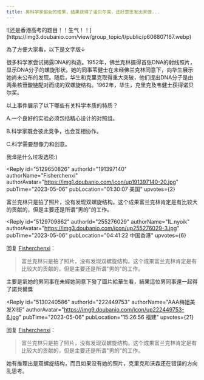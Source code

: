 ```yaml
---
title: 男科学家偷女的成果，结果获得了诺贝尔奖，还好意思发出来做...
---
```



<Forum groupName="别crush了" groupUrl="https://www.douban.com/group/734232/" archivedAt="2025-05-16T14:35:31.277Z">
  <Post
    id="287918017"
    title="男科学家偷女的成果，结果获得了诺贝尔奖，还好意思发出来做..."
    url="https://www.douban.com/group/topic/287918017/?_spm_id=MjU1Mjc2MDI5"
    pubTime="2023-05-07"
    highlightUserId="191397140"
  >
![还是香港高考的题目！！生气！！](https://img3.doubanio.com/view/group_topic/l/public/p606807167.webp)

為了方便大家看，以下是文字版↓

很多科学家尝试揭露DNA的构造。1952年，佛兰克林摄得首张DNA的射线照片，显示DNA分子的螺旋形状。她的同事苇健士在未经佛兰克林同意下，向华生展示她尚未公布的发现。随后，华生和克里克取得重大突破，他们提出DNA分子是由两条核苷酸链配对而成的双螺旋结构。1962年，华生，克里克及韦健士获得诺贝尔奖。

以上事件展示了以下哪些有关科学本质的特质？

A.一个良好的实验必须包括精心设计的对照组。

B.科学家既会彼此竞争，也会互相协作。

C.科学需要想像力和创意。

我:B是什么垃圾选项:)

<Reply
  id="5129650826"
  authorId="191397140"
  authorName="Fisherchenxi"
  authorAvatar="https://img1.doubanio.com/icon/up191397140-20.jpg"
  pubTime="2023-05-06"
  pubLocation="01:30:07 美国"
  upvotes={2}
>
富兰克林只是拍了照片，没有发现双螺旋结构。这个成果富兰克林肯定是有比较大的贡献的，但是主要还是所谓"男的"的工作。
</Reply>

<Reply
  id="5129709862"
  authorId="255276029"
  authorName="IL.nyoik"
  authorAvatar="https://img3.doubanio.com/icon/up255276029-3.jpg"
  pubTime="2023-05-06"
  pubLocation="04:41:22 中国香港"
  upvotes={6}
>
回复 [Fisherchenxi](https://www.douban.com/people/191397140/)：
 > 富兰克林只是拍了照片，没有发现双螺旋结构。这个成果富兰克林肯定是有比较大的贡献的，但是主要还是所谓"男的"的工作。

主要是氣她的男同事在未經她同意下發了圖片給華生看，結果這位男同事還一起得了諾貝爾獎
</Reply>

<Reply
  id="5130240586"
  authorId="222449753"
  authorName="AAA梅姐美发Ⅺ街"
  authorAvatar="https://img9.doubanio.com/icon/up222449753-6.jpg"
  pubTime="2023-05-06"
  pubLocation="15:26:56 福建"
  upvotes={21}
>
回复 [Fisherchenxi](https://www.douban.com/people/191397140/)：
 > 富兰克林只是拍了照片，没有发现双螺旋结构。这个成果富兰克林肯定是有比较大的贡献的，但是主要还是所谓"男的"的工作。

她有推理出是双螺旋结构，而且如果没有她的照片，克里克和沃森还在错误的方向乱思考。
</Reply>
  </Post>
</Forum>
